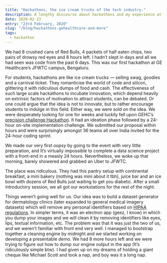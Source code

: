 ---
title: "Hackathons, the ice cream trucks of the tech industry."
description: A lengthy discourse about hackathons and my experience at GE Healthcare's precision challenge 2019. 
date: 2020-02-23
entry: "23rd February, 2020"
slug: "/blog/hackathons-gehealthcare-and-more"
tags:
  - hackathon
---

We had 8 crushed cans of Red Bulls, 4 packets of half eaten chips, two pairs of drowsy red eyes and 8 hours left. I hadn’t slept in days and all we had seen was code from the past 6 days. This was our first hackathon at GE Healthcare’s JFWTC campus, Bengaluru. 

For students, hackathons are like ice cream trucks — selling swag, goodies and a carnival ticket. They romanticise the world of code and silicon, glittering it with ridiculous dumps of food and cash. The effectiveness of such large scale hackathons to incubate innovation, which depend heavily on extrinsic factors of motivation to attract students, can be debated. Or one could argue that the idea is not to innovate, but to rather encourage students to indulge in this field. Either way, we were sold on the idea. We were desperately looking for one for weeks and luckily fell upon GEHC’s <a href="https://www.youtube.com/watch?v=dvWekOpNp0s" target="_blank">precision challenge Hackathon</a>. It had an ideation phase followed by a 24-hour on-site implementation challenge. We submitted our proposal within hours and were surprisingly amongst 36 teams all over India invited for the 24-hour coding sprint. 

We made our very first *oopsy* by going to the event with very little preparation, and It’s virtually impossible to complete a data science project with a front-end in a measly 24 hours. Nevertheless, we woke up that morning, barely showered and grabbed an Uber to JFWTC. 

The place was ridiculous. They had this pantry setup with continental breakfast, a mini bakery (nothing was mini about it tbh), juice bar and an ice bowl with dozens of Red Bulls just waiting to get you diabetic. After a small introductory session, we all got our workstations for the rest of the night. 

Things weren’t going well for us. Our idea was to build a dataset generator for dermatology clinics (later expanded to general medical imagery datasets) which will remove any personal identifiers based on <a href="https://www.hipaajournal.com/hipaa-compliance-checklist/" target="_blank">HIPAA regulations</a>. In simpler terms, it was an electron app (geez, I know) in which you dump your images and we will clean it by removing identifiers like eyes, lips, textual information, etc. The problem was that it was just the two of us, and we weren’t familiar with front end very well. I managed to bootstrap together a cleaning engine by midnight and we started working on developing a presentable demo. We had 8 more hours left and we were trying to figure out how to dump our engine output in the app (It’s ridiculously simple btw). I had given up on my dreams of holding a giant cheque like Michael Scott and took a nap, and boy was it a long nap.